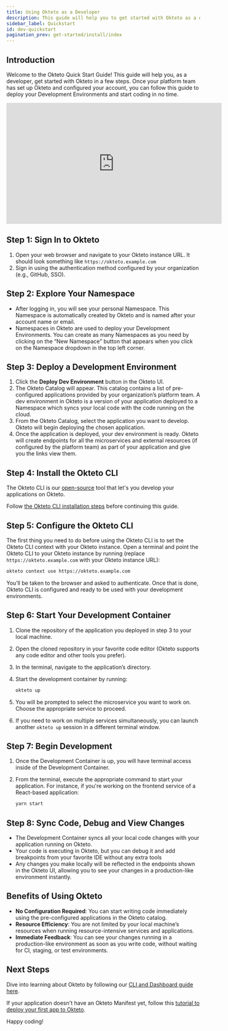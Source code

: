 ```yaml
---
title: Using Okteto as a Developer
description: This guide will help you to get started with Okteto as a developer
sidebar_label: Quickstart
id: dev-quickstart
pagination_prev: get-started/install/index
---
```



## Introduction

Welcome to the Okteto Quick Start Guide! This guide will help you, as a developer, get started with Okteto in a few steps. Once your platform team has set up Okteto and configured your account, you can follow this guide to deploy your Development Environments and start coding in no time.

<iframe
  width="560"
  height="315"
  src="https://www.youtube.com/embed/eEJWJObxM2I?si=Q8MV1MEQ1WZa93YQ"
  title="Okteto Developer Quickstart Guide"
  frameborder="0"
  allow="accelerometer; autoplay; clipboard-write; encrypted-media; gyroscope; picture-in-picture; web-share"
  referrerpolicy="strict-origin-when-cross-origin"
  allowfullscreen
></iframe>


## Step 1: Sign In to Okteto

1. Open your web browser and navigate to your Okteto instance URL. It should look something like `https://okteto.example.com`
2. Sign in using the authentication method configured by your organization (e.g., GitHub, SSO).

## Step 2: Explore Your Namespace

- After logging in, you will see your personal Namespace. This Namespace is automatically created by Okteto and is named after your account name or email.
- Namespaces in Okteto are used to deploy your Development Environments. You can create as many Namespaces as you need by clicking on the “New Namespace” button that appears when you click on the Namespace dropdown in the top left corner.

## Step 3: Deploy a Development Environment

1. Click the **Deploy Dev Environment** button in the Okteto UI.
2. The Okteto Catalog will appear. This catalog contains a list of pre-configured applications provided by your organization’s platform team. A dev environment in Okteto is a version of your application deployed to a Namespace which syncs your local code with the code running on the cloud.
3. From the Okteto Catalog, select the application you want to develop. Okteto will begin deploying the chosen application.
4. Once the application is deployed, your dev environment is ready. Okteto will create endpoints for all the microservices and external resources (if configured by the platform team) as part of your application and give you the links view them.

## Step 4: Install the Okteto CLI

The Okteto CLI is our [open-source](https://github.com/okteto/okteto) tool that let's you develop your applications on Okteto.

Follow [the Okteto CLI installation steps](get-started/install-okteto-cli.mdx) before continuing this guide.

## Step 5: Configure the Okteto CLI

The first thing you need to do before using the Okteto CLI is to set the Okteto CLI context with your Okteto instance.
Open a terminal and point the Okteto CLI to your Okteto instance by running (replace `https://okteto.example.com` with your Okteto instance URL):

```bash
okteto context use https://okteto.example.com
```
You’ll be taken to the browser and asked to authenticate. Once that is done, Okteto CLI is configured and ready to be used with your development environments.

## Step 6: Start Your Development Container

1. Clone the repository of the application you deployed in step 3 to your local machine.
2. Open the cloned repository in your favorite code editor (Okteto supports any code editor and other tools you prefer).
3. In the terminal, navigate to the application’s directory.
4. Start the development container by running:

   ```bash
   okteto up
   ```

5. You will be prompted to select the microservice you want to work on. Choose the appropriate service to proceed.
6. If you need to work on multiple services simultaneously, you can launch another `okteto up` session in a different terminal window.

## Step 7: Begin Development

1. Once the Development Container is up, you will have terminal access inside of the Development Container.
2. From the terminal, execute the appropriate command to start your application. For instance, if you're working on the frontend service of a React-based application:

   ```bash
   yarn start
   ```

## Step 8: Sync Code, Debug and View Changes

- The Development Container syncs all your local code changes with your application running on Okteto.
- Your code is executing in Okteto, but you can debug it and add breakpoints from your favorite IDE without any extra tools
- Any changes you make locally will be reflected in the endpoints shown in the Okteto UI, allowing you to see your changes in a production-like environment instantly.

## Benefits of Using Okteto

- **No Configuration Required**: You can start writing code immediately using the pre-configured applications in the Okteto catalog.
- **Resource Efficiency**: You are not limited by your local machine’s resources when running resource-intensive services and applications.
- **Immediate Feedback**: You can see your changes running in a production-like environment as soon as you write code, without waiting for CI, staging, or test environments.

## Next Steps

Dive into learning about Okteto by following our [CLI and Dashboard guide here](/get-started/using-okteto-cli-and-dashboard.mdx).

If your application doesn't have an Okteto Manifest yet, follow this [tutorial to deploy your first app to Okteto](/get-started/deploy-your-app/index.mdx).

Happy coding!
